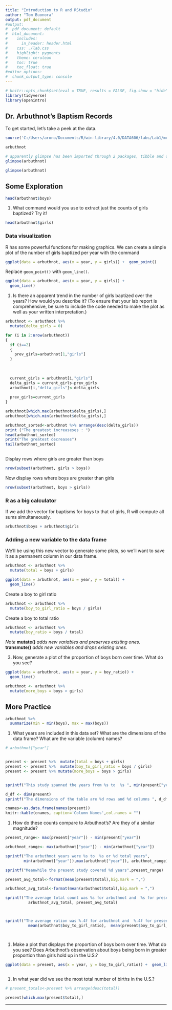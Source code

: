 ```yaml
---
title: "Introduction to R and RStudio"
author: "Tom Buonora"
output: pdf_document
#output:
#  pdf_document: default
#  html_document:
#    includes:
#      in_header: header.html
#    css: ./lab.css
#    highlight: pygments
#    theme: cerulean
#    toc: true
#    toc_float: true
#editor_options: 
#  chunk_output_type: console
---
```


```r
# knitr::opts_chunk$set(eval = TRUE, results = FALSE, fig.show = "hide", message = FALSE, warning = FALSE)
library(tidyverse)
library(openintro)
```


## Dr. Arbuthnot's Baptism Records

To get started, let's take a peek at the data.

```r
source('C:/Users/arono/Documents/R/win-library/4.0/DATA606/labs/Lab1/more/arbuthnot.r')
```

```r
arbuthnot
```


```r
# apparently glimpse has been imported through 2 packages, tibble and dplyr
glimpse(arbuthnot)
```



```r
glimpse(arbuthnot)
```


## Some Exploration



```r
head(arbuthnot$boys)
```


1. What command would you use to extract just the counts of girls baptized? Try  it!
    
```r
head(arbuthnot$girls)

```
    


### Data visualization

R has some powerful functions for making graphics. We can create a simple plot of the number of girls baptized per year with the command

```r
ggplot(data = arbuthnot, aes(x = year, y = girls)) +  geom_point()

```

Replace `geom_point()` with `geom_line()`.

```r
ggplot(data = arbuthnot, aes(x = year, y = girls)) + 
  geom_line()
```


1. Is there an apparent trend in the number of girls baptized over the years? 
   How would you describe it? (To ensure that your lab report is comprehensive,
   be sure to include the code needed to make the plot as well as your written
   interpretation.)

\textcolor{blue}{The overall trend shows an increase in the number of girls getting baptised each year. 
But there were some dramatic drops as well around 1640 and 1720, and some dramatic increaeses around 1660 and 1722.}

\textcolor{blue}{The below chunk calculates the delta of girls baptised each year and then prints out the top 5 years of increase and decrease.}

```r

arbuthnot <- arbuthnot %>%
  mutate(delta_girls = 0)

for (i in 2:nrow(arbuthnot))
{
  if (i==2)
  {
    prev_girls=arbuthnot[1,"girls"]
  }
  
  
  
  current_girls = arbuthnot[i,"girls"]
  delta_girls = current_girls-prev_girls
  arbuthnot[i,"delta_girls"]<-delta_girls
  
  prev_girls=current_girls
}

arbuthnot[which.max(arbuthnot$delta_girls),]
arbuthnot[which.min(arbuthnot$delta_girls),]

arbuthnot_sorted<-arbuthnot %>% arrange(desc(delta_girls))
print ("The greatest increaseses : ")
head(arbuthnot_sorted)
print("The greatest decreases")
tail(arbuthnot_sorted)
  
```

\textcolor{blue}{I was close. It was actually 1704 and 1705 which had the most dramatic deltas.}



Display rows where girls are greater than boys

```r
nrow(subset(arbuthnot, girls > boys))
```
Now display rows where boys are greater than girls
```r
nrow(subset(arbuthnot, boys > girls))

```

\textcolor{blue}{I would like to verify if we should assume that this ratio in baptism records actually infers the same ratio in actual births.}

### R as a big calculator
 
If we add the vector for baptisms for boys to that of girls, R will compute all sums simultaneously.

```r
arbuthnot$boys + arbuthnot$girls
```


### Adding a new variable to the data frame

We'll be using this new vector to generate some plots, so we'll want to save it as a permanent column in our data frame.

```r
arbuthnot <- arbuthnot %>%
  mutate(total = boys + girls)
```


```r
ggplot(data = arbuthnot, aes(x = year, y = total)) + 
  geom_line()
```

Create a boy to girl ratio

```r
arbuthnot <- arbuthnot %>%
  mutate(boy_to_girl_ratio = boys / girls)
```


Create a boy to total ratio

```r
arbuthnot <- arbuthnot %>%
  mutate(boy_ratio = boys / total)
```

*Note*
**mutate()** *adds new variables and preserves existing ones.*
**transmute()** *adds new variables and drops existing ones.*


3. Now, generate a plot of the proportion of boys born over time. What do you see? 


```r
ggplot(data = arbuthnot, aes(x = year, y = boy_ratio)) + 
  geom_line()
```

\textcolor{blue}{My comment is that the graph seems choppy, but only because the scale is so narrow. I would characterize the male to female birth ratio as consistent within the 51 to 53 percent range.}



```r
arbuthnot <- arbuthnot %>%
  mutate(more_boys = boys > girls)
```



## More Practice


```r
arbuthnot %>%
  summarize(min = min(boys), max = max(boys))
```

1.  What years are included in this data set? What are the dimensions of the 
    data frame? What are the variable (column) names?
    
    
\textcolor{blue}{Since there are 82 rows, I will just print the minimum/maximum of year}

```r

# arbuthnot["year"]


present <- present %>%  mutate(total = boys + girls)
present <- present %>%  mutate(boy_to_girl_ratio = boys / girls)
present <- present %>% mutate(more_boys = boys > girls)


sprintf("This study spanned the years from %s to  %s ", min(present["year"]),max(present["year"])) 

d_df <- dim(present)
sprintf("The dimensions of the table are %d rows and %d columns ", d_df[1],d_df[2])

cnames<-as.data.frame(names(present))
knitr::kable(cnames, caption='Column Names',col.names = "")

```
    
    
    
    

1.  How do these counts compare to Arbuthnot's? Are they of a similar magnitude?


\textcolor{blue}{The counts are signficantly higher. The actual numbers will be shown in a little bit when I calculate the mean totals}



```r


present_range<- max(present["year"]) - min(present["year"])

arbuthnot_range<- max(arbuthnot["year"]) - min(arbuthnot["year"])

sprintf("The arbuthnot years were %s to  %s or %d total years", 
        min(arbuthnot["year"]),max(arbuthnot["year"]), arbuthnot_range) 

sprintf("Meanwhile the present study covered %d years",present_range)

present_avg_total<-format(mean(present$total),big.mark = ",")

arbuthnot_avg_total<-format(mean(arbuthnot$total),big.mark = ",")

sprintf("The average total count was %s for arbuthnot and  %s for present ", 
          arbuthnot_avg_total, present_avg_total) 



sprintf("The average ration was %.4f for arbuthnot and  %.4f for present ", 
          mean(arbuthnot$boy_to_girl_ratio),  mean(present$boy_to_girl_ratio)) 




```



1.  Make a plot that displays the proportion of boys born over time. What do you see? 
    Does Arbuthnot's observation about boys being born in greater proportion than girls 
    hold up in the U.S.? 
    
    

```r

ggplot(data = present, aes(x = year, y = boy_to_girl_ratio)) +  geom_line()



```
    
    
\textcolor{blue}{I see the same ratio which, to me, is strong evidence that the ratio is natural to our species.}

    
1.  In what year did we see the most total number of births in the U.S.? 


```r
# present_totals<-present %>% arrange(desc(total))

present[which.max(present$total),]


```

    
* * *
